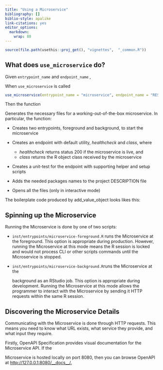 ```yaml
---
title: "Using a Microservice"
bibliography: []
biblio-style: apalike
link-citations: yes
editor_options: 
  markdown: 
    wrap: 80
---
```


```r
source(file.path(usethis::proj_get(), "vignettes",  "_common.R"))
```

## What does `use_microservice` do?

Given `entrypoint_name` <microservice> and `endpoint_name` <RESTful>,

When `use_microservice` is called

```r
use_microservice(entrypoint_name = "microservice", endpoint_name = "RESTful")
```

Then the function

Generates the necessary files for a working-out-of-the-box microservice. In
particular, the function:

-   Creates two entrypoints, foreground and background, to start the
    microservice

-   Creates an endpoint with default utility, *healthcheck* and *class*, where

    -   *healthcheck* returns status 200 if the microservice is live, and
    -   *class* returns the R object class received by the microservice

-   Creates a unit-test for the endpoint with supporting helper and setup
    scripts

-   Adds the needed packages names to the project DESCRIPTION file

-   Opens all the files (only in interactive mode)

The boilerplate code produced by add\_value\_object looks likes this:

## Spinning up the Microservice

Running the Microservice is done by one of two scripts:

-   `inst/entrypoints/microservice-foreground.R` runs the Microservice at the
    foreground. This option is appropriate during production. However, running
    the Microservice at this mode means the R session is locked and would not
    process CLI or other scripts commands until the Microservice is stopped.

-   `inst/entrypoints/microservice-background.R`runs the Microservice at the

    background as an RStudio job. This option is appropriate during development.
    Running the Microservice at this mode allows the programmer to interact with
    the Microservice by sending it HTTP requests within the same R session.

## Discovering the Microservice Details

Communicating with the Microservice is done through HTTP requests. This means
you need to know what URL exists, what service they provide, and what input they
require.

Firstly, OpenAPI Specification provides visual documentation for the
Microservice API. If the

Microservice is hosted locally on port 8080, then you can browse OpenAPI at
<http://127.0.0.1:8080/__docs__/.>

